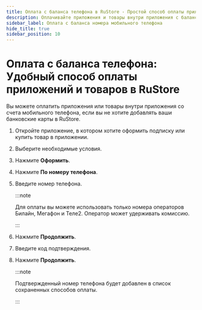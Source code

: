 ```yaml
---
title: Оплата с баланса телефона в RuStore - Простой способ оплаты приложений и товаров
description: Оплачивайте приложения и товары внутри приложения с баланса мобильного телефона в RuStore. Без добавления банковских карт. Подтвержденные номера операторов Билайн, Мегафон и Теле2. Подробная инструкция по удобному способу оплаты.
sidebar_label: Оплата с баланса номера мобильного телефона
hide_title: true
sidebar_position: 10
---
```


# Оплата с баланса телефона: Удобный способ оплаты приложений и товаров в RuStore

Вы можете оплатить приложения или товары внутри приложения со счета мобильного телефона, если вы не хотите добавлять ваши банковские карты в RuStore.

1. Откройте приложение, в котором хотите оформить подписку или купить товар в приложении.
1. Выберите необходимые условия.
1. Нажмите **Оформить**.
1. Нажмите **По номеру телефона**.
1. Введите номер телефона.

    :::note

    Для оплаты вы можете использовать только номера операторов Билайн, Мегафон и Теле2. Оператор может удерживать комиссию.
    
    :::

1. Нажмите **Продолжить**.
1. Введите код подтверждения.
1. Нажмите **Продолжить**.

    :::note
    
    Подтвержденный номер телефона будет добавлен в список сохраненных способов оплаты. 

    :::


&nbsp;

&nbsp;
